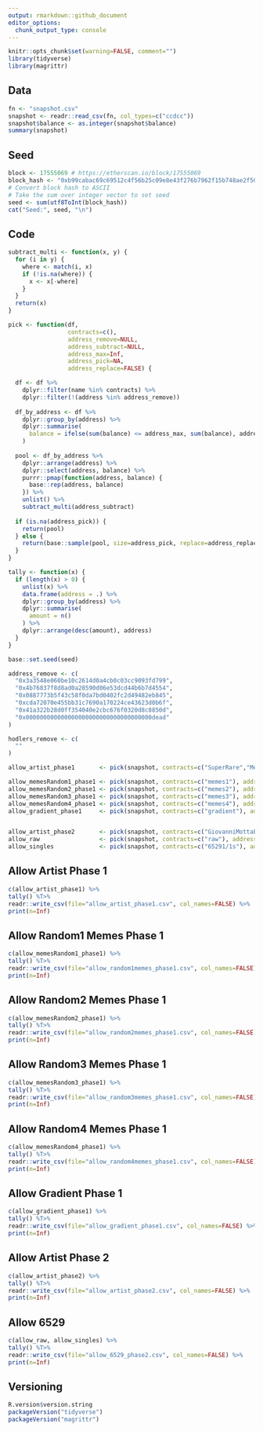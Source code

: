 ```yaml
---
output: rmarkdown::github_document
editor_options: 
  chunk_output_type: console
---
```


<!-- README.md is generated from README.Rmd. Please edit that file -->

```r
knitr::opts_chunk$set(warning=FALSE, comment="")
library(tidyverse)
library(magrittr)
```

## Data
```r
fn <- "snapshot.csv"
snapshot <- readr::read_csv(fn, col_types=c("ccdcc"))
snapshot$balance <- as.integer(snapshot$balance)
summary(snapshot)
```

## Seed
```r
block <- 17555069 # https://etherscan.io/block/17555069
block_hash <- "0xb99cabac69c69512c4f56b25c09e8e43f276b7962f15b748ae2f509199130c89"
# Convert block hash to ASCII
# Take the sum over integer vector to set seed
seed <- sum(utf8ToInt(block_hash))
cat("Seed:", seed, "\n")
```

## Code
```r
subtract_multi <- function(x, y) {
  for (i in y) {
    where <- match(i, x)
    if (!is.na(where)) {
      x <- x[-where]
    }
  }
  return(x)
}

pick <- function(df,
                 contracts=c(),
                 address_remove=NULL,
                 address_subtract=NULL,
                 address_max=Inf,
                 address_pick=NA,
                 address_replace=FALSE) {

  df <- df %>%
    dplyr::filter(name %in% contracts) %>%
    dplyr::filter(!(address %in% address_remove))
  
  df_by_address <- df %>%
    dplyr::group_by(address) %>%
    dplyr::summarise(
      balance = ifelse(sum(balance) <= address_max, sum(balance), address_max)
    )
  
  pool <- df_by_address %>%
    dplyr::arrange(address) %>%
    dplyr::select(address, balance) %>%
    purrr::pmap(function(address, balance) {
      base::rep(address, balance)
    }) %>%
    unlist() %>%
    subtract_multi(address_subtract)
  
  if (is.na(address_pick)) {
    return(pool)
  } else {
    return(base::sample(pool, size=address_pick, replace=address_replace))
  }
}

tally <- function(x) {
  if (length(x) > 0) {
    unlist(x) %>%
    data.frame(address = .) %>%
    dplyr::group_by(address) %>%
    dplyr::summarise(
      amount = n()
    ) %>%
    dplyr::arrange(desc(amount), address)
  }
}
```

```r
base::set.seed(seed)

address_remove <- c(
  "0x3a3548e060be10c2614d0a4cb0c03cc9093fd799",
  "0x4b76837f8d8ad0a28590d06e53dcd44b6b7d4554",
  "0x0887773b5f43c58f0da7bd0402fc2d49482eb845",
  "0xcda72070e455bb31c7690a170224ce43623d0b6f",
  "0x41a322b28d0ff354040e2cbc676f0320d8c8850d",
  "0x000000000000000000000000000000000000dead"
)

hodlers_remove <- c(
  ""
)

allow_artist_phase1       <- pick(snapshot, contracts=c("SuperRare","MetaborgManga","NiftyGateway"), address_remove=address_remove,address_max=1)

allow_memesRandom1_phase1 <- pick(snapshot, contracts=c("memes1"), address_remove=address_remove,address_pick=75,address_max=1)
allow_memesRandom2_phase1 <- pick(snapshot, contracts=c("memes2"), address_remove=address_remove,address_subtract=allow_memesRandom1_phase1,address_pick=75,address_max=1)
allow_memesRandom3_phase1 <- pick(snapshot, contracts=c("memes3"), address_remove=address_remove,address_subtract = c(allow_memesRandom1_phase1, allow_memesRandom2_phase1),address_pick=75,address_max=1)
allow_memesRandom4_phase1 <- pick(snapshot, contracts=c("memes4"), address_remove=address_remove,address_subtract = c(allow_memesRandom1_phase1, allow_memesRandom2_phase1, allow_memesRandom3_phase1),address_pick=75,address_max=1)
allow_gradient_phase1     <- pick(snapshot, contracts=c("gradient"), address_max=1)


allow_artist_phase2       <- pick(snapshot, contracts=c("GiovanniMottaEditions"), address_remove=address_remove,address_subtract=allow_artist_phase1,address_max=1)
allow_raw                 <- pick(snapshot, contracts=c("raw"), address_remove=address_remove,address_max=1)
allow_singles             <- pick(snapshot, contracts=c("65291/1s"), address_remove=address_remove,address_max=1)


```




## Allow Artist Phase 1
```r
c(allow_artist_phase1) %>%
tally() %T>%
readr::write_csv(file="allow_artist_phase1.csv", col_names=FALSE) %>%
print(n=Inf)
```

## Allow Random1 Memes Phase 1
```r
c(allow_memesRandom1_phase1) %>%
tally() %T>%
readr::write_csv(file="allow_random1memes_phase1.csv", col_names=FALSE) %>%
print(n=Inf)
```

## Allow Random2 Memes Phase 1
```r
c(allow_memesRandom2_phase1) %>%
tally() %T>%
readr::write_csv(file="allow_random2memes_phase1.csv", col_names=FALSE) %>%
print(n=Inf)
```

## Allow Random3 Memes Phase 1
```r
c(allow_memesRandom3_phase1) %>%
tally() %T>%
readr::write_csv(file="allow_random3memes_phase1.csv", col_names=FALSE) %>%
print(n=Inf)
```

## Allow Random4 Memes Phase 1
```r
c(allow_memesRandom4_phase1) %>%
tally() %T>%
readr::write_csv(file="allow_random4memes_phase1.csv", col_names=FALSE) %>%
print(n=Inf)
```


## Allow Gradient Phase 1
```r
c(allow_gradient_phase1) %>%
tally() %T>%
readr::write_csv(file="allow_gradient_phase1.csv", col_names=FALSE) %>%
print(n=Inf)
```





## Allow Artist Phase 2
```r
c(allow_artist_phase2) %>%
tally() %T>%
readr::write_csv(file="allow_artist_phase2.csv", col_names=FALSE) %>%
print(n=Inf)
```

## Allow 6529
```r
c(allow_raw, allow_singles) %>%
tally() %T>%
readr::write_csv(file="allow_6529_phase2.csv", col_names=FALSE) %>%
print(n=Inf)
```




## Versioning
```r
R.version$version.string
packageVersion("tidyverse")
packageVersion("magrittr")
```
